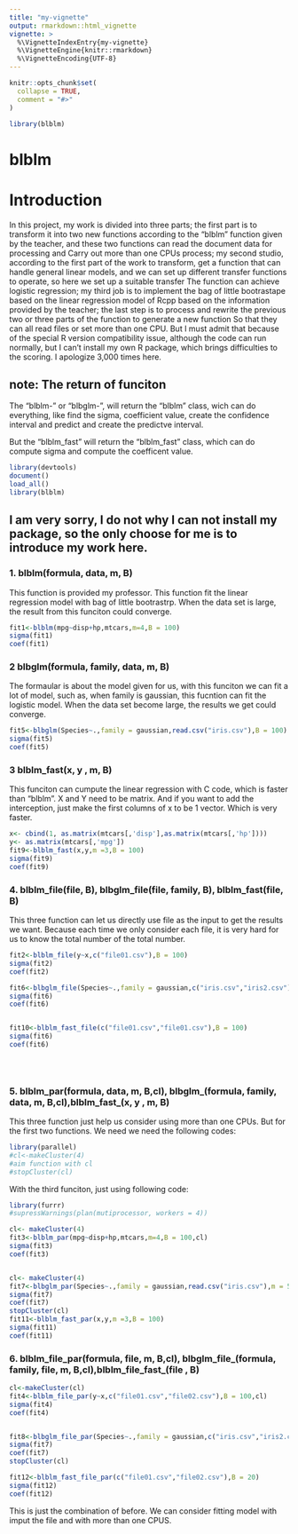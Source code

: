 ```yaml
---
title: "my-vignette"
output: rmarkdown::html_vignette
vignette: >
  %\VignetteIndexEntry{my-vignette}
  %\VignetteEngine{knitr::rmarkdown}
  %\VignetteEncoding{UTF-8}
---
```


```r
knitr::opts_chunk$set(
  collapse = TRUE,
  comment = "#>"
)
```

```r
library(blblm)
```

# blblm
# Introduction

In this project, my work is divided into three parts; the first part is to transform it into two new functions according to the "blblm" function given by the teacher, and these two functions can read the document data for processing and Carry out more than one CPUs process; my second studio, according to the first part of the work to transform, get a function that can handle general linear models, and we can set up different transfer functions to operate, so here we set up a suitable transfer The function can achieve logistic regression; my third job is to implement the bag of little bootrastape based on the linear regression model of Rcpp based on the information provided by the teacher; the last step is to process and rewrite the previous two or three parts of the function to generate a new function So that they can all read files or set more than one CPU. But I must admit that because of the special R version compatibility issue, although the code can run normally, but I can't install my own R package, which brings difficulties to the scoring. I apologize 3,000 times here.

## note: The return of funciton

The "blblm-" or "blbglm-", will return the "blblm" class, wich can do everything, like find the sigma, coefficient value, create the confidence interval and predict and create the predictve interval.

But the "blblm_fast" will return the “blblm_fast” class, which can do compute sigma and compute the coefficent value. 

```r
library(devtools)
document()
load_all()
library(blblm)
```
## I am very sorry, I do not why I can not install my package, so the only choose for me is to introduce my work here.

### 1. blblm(formula, data, m, B)
This function is provided my professor. This function fit the linear regression model with bag of little bootrastrp. When the data set is large, the result from this funciton could converge. 

```r
fit1<-blblm(mpg~disp+hp,mtcars,m=4,B = 100)
sigma(fit1)
coef(fit1)
```

### 2 blbglm(formula, family, data, m, B)
The formaular is about the model given for us, with this funciton we can fit a lot of model, such as, when family is gaussian, this fucntion can fit the logistic model. When the data set become large, the results we get could converge. 

```r
fit5<-blbglm(Species~.,family = gaussian,read.csv("iris.csv"),B = 100)
sigma(fit5)
coef(fit5)
```

### 3 blblm_fast(x, y , m, B)
This funciton can cumpute the linear regression with C code, which is faster than "blblm". X and Y need to be matrix. And if you want to add the interception, just make the first columns of x to be 1 vector. Which is very faster.  

```r
x<- cbind(1, as.matrix(mtcars[,'disp'],as.matrix(mtcars[,'hp'])))
y<- as.matrix(mtcars[,'mpg'])
fit9<-blblm_fast(x,y,m =3,B = 100)
sigma(fit9)
coef(fit9)
```
### 4. blblm_file(file, B), blbglm_file(file, family, B), blblm_fast(file, B)

This three function can let us directly use file as the input to get the results we want. Because each time we only consider each file, it is very hard for us to know the total number of the total number. 

```r
fit2<-blblm_file(y~x,c("file01.csv"),B = 100)
sigma(fit2)
coef(fit2) 

fit6<-blbglm_file(Species~.,family = gaussian,c("iris.csv","iris2.csv"),B = 100)
sigma(fit6)
coef(fit6)


fit10<-blblm_fast_file(c("file01.csv","file01.csv"),B = 100)
sigma(fit6)
coef(fit6)


 
```

### 5. blblm_par(formula, data, m, B,cl), blbglm_(formula, family, data, m, B,cl),blblm_fast_(x, y , m, B)

This three function just help us consider using more than one CPUs. But for the first two functions. We need we need the following codes:

```r
library(parallel)
#cl<-makeCluster(4)
#aim function with cl 
#stopCluster(cl)
```
With the third funciton, just using following code:
```r
library(furrr)
#supressWarnings(plan(mutiprocessor, workers = 4))
```

```r
cl<- makeCluster(4)
fit3<-blblm_par(mpg~disp+hp,mtcars,m=4,B = 100,cl)
sigma(fit3)
coef(fit3)


cl<- makeCluster(4)
fit7<-blbglm_par(Species~.,family = gaussian,read.csv("iris.csv"),m = 5,B = 100,cl)
sigma(fit7)
coef(fit7)
stopCluster(cl)
fit11<-blblm_fast_par(x,y,m =3,B = 100)
sigma(fit11)
coef(fit11)

```
### 6. blblm_file_par(formula, file, m, B,cl), blbglm_file_(formula, family, file, m, B,cl),blblm_file_fast_(file , B)


```r
cl<-makeCluster(cl)
fit4<-blblm_file_par(y~x,c("file01.csv","file02.csv"),B = 100,cl)
sigma(fit4)
coef(fit4)


fit8<-blbglm_file_par(Species~.,family = gaussian,c("iris.csv","iris2.csv"),B = 100,cl)
sigma(fit7)
coef(fit7)
stopCluster(cl)

fit12<-blblm_fast_file_par(c("file01.csv","file02.csv"),B = 20)
sigma(fit12)
coef(fit12)
```
This is just the combination of before. We can consider fitting model with imput the file and with more than one CPUS.


